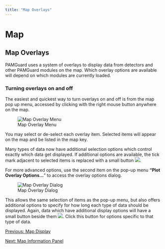 ```yaml
---
title: "Map Overlays"
---
```

Map
===

Map Overlays
------------

  

PAMGuard uses a system of overlays to display data from detectors and other PAMGuard modules on the map. Which overlay options are available will depend on which modules are currently loaded.

### Turning overlays on and off

The easiest and quickest way to turn overlays on and off is from the map pop up menu, accessed by clicking with the right mouse button anywhere on the map.  
  
![Map Overlay Menu](images/MapOverlayMenu.png)  
  
You may select or de-select each overlay item. Selected items will appear on the map and be listed in the map key.

Many types of data now have additional selection options which control exactly which data get displayed. If additional options are available, the tick mark adjacent to selected items is replaced with a small button ![](images/SettingsButtonSmall2.png).

For more advanced options, use the second item on the pop-up menu **"Plot Overlay Options...**" to access the overlay options dialog.  
  
![Map Overlay Dialog](images/MapOverlayDialog.png)  
  
This allows the same selection of items as the pop-up menu, but also offers additional options to specify for how long each type of data should be displayed. Again, data which have additional display options will have a small button beside them ![](images/SettingsButtonSmall2.png). Click this button for options specific to that type of data.

[Previous: Map Display](mapDisplay.html)

[Next: Map Information Panel](mapInformationDisplayPanel.html)